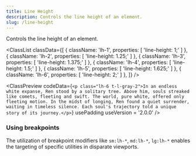 ```yaml
---
title: Line Height
description: Controls the line height of an element.
slug: /line-height
---
```



Controls the line height of an element.

<ClassList
  classData={[
    {
      className: 'lh-1',
      properties: [
        'line-height: 1;'
      ]
    },
    {
      className: 'lh-2',
      properties: [
        'line-height: 1.25;'
      ]
    },
    {
      className: 'lh-3',
      properties: [
        'line-height: 1.375;'
      ]
    },
    {
      className: 'lh-4',
      properties: [
        'line-height: 1.5;'
      ]
    },
    {
      className: 'lh-5',
      properties: [
        'line-height: 1.625;'
      ]
    },
    {
      className: 'lh-6',
      properties: [
        'line-height: 2;'
      ]
    },
  ]}
/>

<ClassPreview
  codeData={`<p class="lh-6 t-l-gray-2">In an endless white expanse, Ren stood by a solitary tree. Above him, souls streaked like comets, fleeting and swift. The world, pure white, offered only fleeting motion. In the midst of longing, Ren found a quiet surrender, waiting in timeless silence. Each soul's trajectory told a unique story of its journey.</p>`}
  usePadding
  useVersion = '2.0.0'
/>

### Using breakpoints

The utilization of breakpoint modifiers like `sm:lh-*`, `md:lh-*`, `lg:lh-*` enables the targeting of specific utilities in disparate viewports.